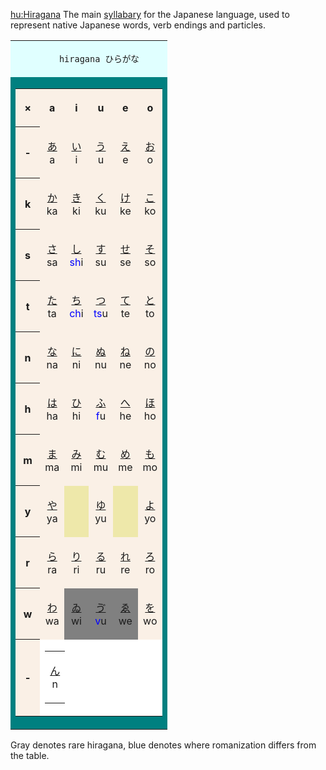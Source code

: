 [[hu:Hiragana]]
The main [[syllabary]] for the Japanese language, used to represent native Japanese words, verb endings and particles.

<table border=0 cellspacing=0 cellpadding=0>
<tr><td bgcolor=lightcyan colspan=6 align=center>
	 hiragana ひらがな
</td>
<tr><td bgcolor=teal>
	<table border=0 cellspacing=1 cellpadding=4>
	<tr align=center bgcolor="linen">
		<th>&times;</th>
		<th>&nbsp;a&nbsp;</th>
		<th>&nbsp;i&nbsp;</th>
		<th>&nbsp;u&nbsp;</th>
		<th>&nbsp;e&nbsp;</th>
		<th>&nbsp;o&nbsp;</th>
	</tr>
	<tr align=center bgcolor="linen">
		<th>&nbsp;-&nbsp;</th>
		<td>[[あ]]<br> a </td>
		<td>[[い]]<br> i </td>
		<td>[[う]]<br> u </td>
		<td>[[え]]<br> e </td>
		<td>[[お]]<br> o </td>
	</tr>
	<tr align=center bgcolor="linen">
		<th>&nbsp;k&nbsp;</th>
		<td>[[か]]<br> ka </td>
		<td>[[き]]<br> ki </td>
		<td>[[く]]<br> ku </td>
		<td>[[け]]<br> ke </td>
		<td>[[こ]]<br> ko </td>
	</tr>
	<tr align=center valign=center bgcolor="linen">
		<th>&nbsp;s&nbsp;</th>
		<td>[[さ]]<br> sa </td>
		<td>[[し]]<br>
		<font color=blue>sh</font>i</td>
		<td>[[す]]<br> su </td>
		<td>[[せ]]<br> se </td>
		<td>[[そ]]<br> so </td>
	</tr>
	<tr align=center bgcolor="linen">
		<th>&nbsp;t&nbsp;</th>
		<td>[[た]]<br> ta </td>
		<td>[[ち]]<br>
		<font color=blue>ch</font>i</td>
		<td>[[つ]]<br>
		<font color=blue>ts</font>u</td>
		<td>[[て]]<br> te </td>
		<td>[[と]]<br> to </td>
	</tr>
	<tr align=center bgcolor="linen">
		<th>&nbsp;n&nbsp;</th>
		<td>[[な]]<br> na </td>
		<td>[[に]]<br> ni </td>
		<td>[[ぬ]]<br> nu </td>
		<td>[[ね]]<br> ne </td>
		<td>[[の]]<br> no </td>
	</tr>
	<tr align=center bgcolor="linen">
		<th>&nbsp;h&nbsp;</th>
		<td>[[は]]<br> ha </td>
		<td>[[ひ]]<br> hi </td>
		<td>[[ふ]]<br>
		<font color=blue>f</font>u</td>
		<td>[[へ]]<br> he </td>
		<td>[[ほ]]<br> ho </td>
	</tr>
	<tr align=center bgcolor="linen">
		<th>&nbsp;m&nbsp;</th>
		<td>[[ま]]<br> ma </td>
		<td>[[み]]<br> mi </td>
		<td>[[む]]<br> mu </td>
		<td>[[め]]<br> me </td>
		<td>[[も]]<br> mo </td>
	</tr>
	<tr align=center bgcolor="linen">
		<th>&nbsp;y&nbsp;</th>
		<td>[[や]]<br> ya </td>
		<td bgcolor="palegoldenrod">			</td>
		<td>[[ゆ]]<br> yu </td>
		<td bgcolor="palegoldenrod">			</td>
		<td>[[よ]]<br> yo </td>
	</tr>
	<tr align=center bgcolor="linen">
		<th>&nbsp;r&nbsp;</th>
		<td>[[ら]]<br> ra </td>
		<td>[[り]]<br> ri </td>
		<td>[[る]]<br> ru </td>
		<td>[[れ]]<br> re </td>
		<td>[[ろ]]<br> ro </td>
	</tr>
	<tr align=center bgcolor="linen">
		<th>&nbsp;w&nbsp;</th>
		<td>[[わ]]<br> wa </td>
		<td bgcolor="gray">[[ゐ]]<br> wi </td>
		<td bgcolor="gray">[[ゔ]]<br> <font color=blue>v</font>u</td> </td>
		<td bgcolor="gray">[[ゑ]]<br> we </td>
		<td>[[を]]<br> wo </td>
		</td>
	</tr>
	<tr align=center bgcolor="linen">
		<th>&nbsp;-&nbsp;</th>
		<td colspan=5 bgcolor="white" align="right">
			<table border=0 cellspacing=0 cellpadding=1>
			<tr align=center>
			<td>[[ん]]<br> n	</td>
			</tr>
			</table>
		</td>
	</tr>
	</table>
</td>
</tr>
</table>

Gray denotes rare hiragana, blue denotes where romanization differs from the table.